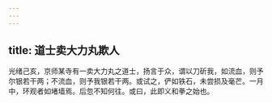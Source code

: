 ```yaml
---
---
---
```

title: 道士卖大力丸欺人
---



光绪己亥，京师某寺有一卖大力丸之道士，扬言于众，谓以刀斫我，如流血，则予尔银若干两；不流血，则予我银若干两。或试之，俨如铁石，未尝损及毫芒。一月中，环观者如堵墙焉。后忽不知何往。或曰，此即义和拳之始也。